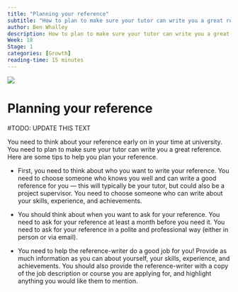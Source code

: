 ```yaml
---
title: "Planning your reference"
subtitle: "How to plan to make sure your tutor can write you a great reference."
author: Ben Whalley
description: How to plan to make sure your tutor can write you a great reference
Week: 18
Stage: 1
categories: [Growth]
reading-time: 15 minutes
---
```


![](../images/towhom.png)

# Planning your reference

#TODO: UPDATE THIS TEXT

You need to think about your reference early on in your time at university. You need to plan to make sure your tutor can write you a great reference. Here are some tips to help you plan your reference.

-   First, you need to think about who you want to write your reference. You need to choose someone who knows you well and can write a good reference for you — this will typically be your tutor, but could also be a project supervisor. You need to choose someone who can write about your skills, experience, and achievements.

-   You should think about when you want to ask for your reference. You need to ask for your reference at least a month before you need it. You need to ask for your reference in a polite and professional way (either in person or via email).

-   You need to help the reference-writer do a good job for you! Provide as much information as you can about yourself, your skills, experience, and achievements. You should also provide the reference-writer with a copy of the job description or course you are applying for, and highlight anything you would like them to mention.
